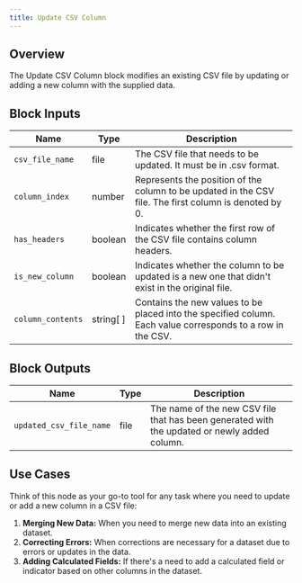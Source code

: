 ```yaml
---
title: Update CSV Column
---
```


## Overview

The Update CSV Column block modifies an existing CSV file by updating or adding a new column with the supplied data.

## Block Inputs

| Name              | Type      | Description                                                                                                 |
| ----------------- | --------- | ----------------------------------------------------------------------------------------------------------- |
| `csv_file_name`   | file      | The CSV file that needs to be updated. It must be in .csv format.                                           |
| `column_index`    | number    | Represents the position of the column to be updated in the CSV file. The first column is denoted by 0.      |
| `has_headers`     | boolean   | Indicates whether the first row of the CSV file contains column headers.                                    |
| `is_new_column`   | boolean   | Indicates whether the column to be updated is a new one that didn't exist in the original file.             |
| `column_contents` | string[ ] | Contains the new values to be placed into the specified column. Each value corresponds to a row in the CSV. |

## Block Outputs

| Name                    | Type | Description                                                                                  |
| ----------------------- | ---- | -------------------------------------------------------------------------------------------- |
| `updated_csv_file_name` | file | The name of the new CSV file that has been generated with the updated or newly added column. |

## Use Cases

Think of this node as your go-to tool for any task where you need to update or add a new column in a CSV file:

1. **Merging New Data:** When you need to merge new data into an existing dataset.
2. **Correcting Errors:** When corrections are necessary for a dataset due to errors or updates in the data.
3. **Adding Calculated Fields:** If there's a need to add a calculated field or indicator based on other columns in the dataset.
